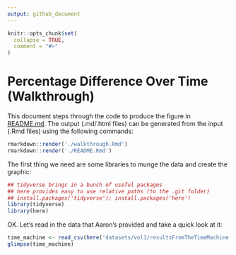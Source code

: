```yaml
---
output: github_document
---
```


<!-- README.md is generated from README.Rmd. Please edit that file -->

```r
knitr::opts_chunk$set(
  collapse = TRUE,
  comment = "#>"
)
```

# Percentage Difference Over Time (Walkthrough)

This document steps through the code to produce the figure in [README.md](./README.md). The output (.md/.html files) can be generated from the input (.Rmd files) using the following commands:

```r
rmarkdown::render('./walkthrough.Rmd')
rmarkdown::render('./README.Rmd')
```

The first thing we need are some libraries to munge the data and create the graphic:

```r
## tidyverse brings in a bunch of useful packages
## here provides easy to use relative paths (to the .git folder)
## install.packages('tidyverse'); install.packages('here')
library(tidyverse)
library(here)
```

OK. Let's read in the data that Aaron's provided and take a quick look at it:

```r
time_machine <- read_csv(here('datasets/vol1/resultsFromTheTimeMachine.csv'))
glimpse(time_machine)
```

